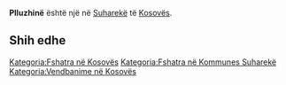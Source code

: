 {{Fshat në 
 | Emri                = Plluzhinë
 | EmriAlt                = 
 | NAME_SHORT_FORM=      
 | NAME_GENERIC=      
 | NAME_SORT_NAME_RO=      PLLUZHINE
 | FULL_NAME_RO = Plluzhinë
 | FULL_NAME_ND_RO=Plluzhine
 | SORT_NAME_RG=PLLUZHINE
 | FULL_NAME_RG=Plluzhinë
 | FULL_NAME_ND_RG=Plluzhine
 | SRP_NAME_SHORT_FORM=      
 | SRP_NAME_GENERIC=      
 | SRP_NAME_SORT_NAME_RO=      
 | SRP_FULL_NAME_RO = 
 | SRP_FULL_NAME_ND_RO=
 | SRP_SORT_NAME_RG=
 | SRP_FULL_NAME_RG=
 | SRP_FULL_NAME_ND_RG=
 | Emri (Rasa dhanore) = 
 | Figura              = 
 | Shteti              = Kosovo
 | Komuna              = Suharekë
 | Kodi postar         = 
 | Sipërfaqja          = 

 | Popullsia           = 

 | Regj. i popullsisë  = 
 | Dend. e popullsisë  = 
 | Faqja zyrtare       = 
 <!--- Koordinatat ----> 
 | Gjerësia            = 42.661667
 | Gjatësia            = 20.751111
 | Lartësia            = 
}}
'''Plluzhinë''' është një [[]] në [[Suharekë]] të [[Kosovës]].

<!-- == Gjeografia == -->
<!-- == Historia == -->
<!-- == Demografia == -->
== Shih edhe ==
{{Komuna Suharekë}}
{{Kosovo-Administrata-Cung}}

[[Kategoria:Fshatra në Kosovës]]
[[Kategoria:Fshatra në Kommunes Suharekë]]
[[Kategoria:Vendbanime në Kosovës]]